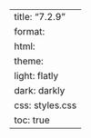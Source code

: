---
title: "7.2.9"
format:
    html:
        theme:
            light: flatly
            dark: darkly
        css: styles.css
        toc: true
---
